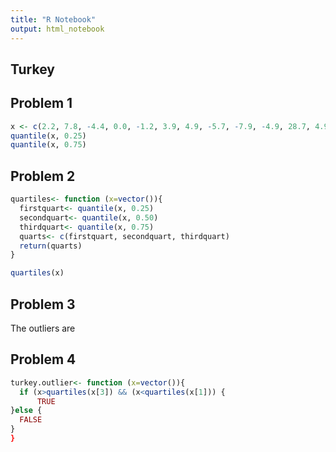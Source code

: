 ```yaml
---
title: "R Notebook"
output: html_notebook
---
```


## Turkey

## Problem 1

```r
x <- c(2.2, 7.8, -4.4, 0.0, -1.2, 3.9, 4.9, -5.7, -7.9, -4.9, 28.7, 4.9)
quantile(x, 0.25)
quantile(x, 0.75)
```

## Problem 2

```r
quartiles<- function (x=vector()){
  firstquart<- quantile(x, 0.25)
  secondquart<- quantile(x, 0.50)
  thirdquart<- quantile(x, 0.75)
  quarts<- c(firstquart, secondquart, thirdquart)
  return(quarts)
}
```

```r
quartiles(x)
```

## Problem 3

The outliers are

## Problem 4

```r
turkey.outlier<- function (x=vector()){
  if (x>quartiles(x[3]) && (x<quartiles(x[1])) {
      TRUE 
}else {
  FALSE
}
}

```


